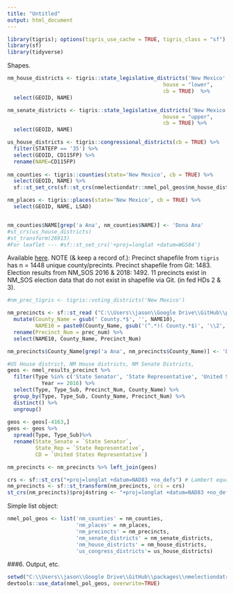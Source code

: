 ```yaml
---
title: "Untitled"
output: html_document
---
```


```r
library(tigris); options(tigris_use_cache = TRUE, tigris_class = "sf")
library(sf)
library(tidyverse)
```



Shapes.

```r
nm_house_districts <- tigris::state_legislative_districts('New Mexico', 
                                                  house = "lower", 
                                                  cb = TRUE)  %>%
  select(GEOID, NAME)

nm_senate_districts <- tigris::state_legislative_districts('New Mexico', 
                                                  house = "upper", 
                                                  cb = TRUE) %>%
  select(GEOID, NAME)

us_house_districts <- tigris::congressional_districts(cb = TRUE) %>%
  filter(STATEFP == '35') %>%
  select(GEOID, CD115FP) %>% 
  rename(NAME=CD115FP)
  
nm_counties <- tigris::counties(state='New Mexico', cb = TRUE) %>%
  select(GEOID, NAME) %>%
  sf::st_set_crs(sf::st_crs(nmelectiondatr::nmel_pol_geos$nm_house_districts))

nm_places <- tigris::places(state='New Mexico', cb = TRUE) %>%
  select(GEOID, NAME, LSAD)


nm_counties$NAME[grep('a Ana', nm_counties$NAME)] <- 'Dona Ana'
#st_crs(us_house_districts)
#st_transform(26913)  
#For leaflet --- #sf::st_set_crs('+proj=longlat +datum=WGS84')
```



Available [here](https://github.com/nvkelso/election-geodata).  NOTE (& keep a record of.):  Precinct shapefile from `tigris` has n = 1448 unique county/precints.  Precinct shapefile from Git: 1483.  Election results from NM_SOS 2016 & 2018: 1492.  11 precincts exist in NM_SOS election data that do not exist in shapefile via Git.  (in fed HDs 2 & 3).

```r
#nm_prec_tigris <- tigris::voting_districts('New Mexico') 

nm_precincts <- sf::st_read ("C:\\Users\\jason\\Google Drive\\GitHub\\packages\\nmelectiondatr\\data-raw\\nm-2012-precincts","precincts_2012")%>%
  mutate(County_Name = gsub(' County.*$', '', NAME10),
         NAME10 = paste0(County_Name, gsub('(^.*)( County.*$)', '\\2', NAME10))) %>%
  rename(Precinct_Num = prec_num) %>%
  select(NAME10, County_Name, Precinct_Num)

nm_precincts$County_Name[grep('a Ana', nm_precincts$County_Name)] <- 'Dona Ana'

#US House district, NM House districts, NM Senate Districts, 
geos <- nmel_results_precinct %>%
  filter(Type %in% c('State Senator', 'State Representative', 'United States Representative')&
           Year == 2016) %>%
  select(Type, Type_Sub, Precinct_Num, County_Name) %>%
  group_by(Type, Type_Sub, County_Name, Precinct_Num) %>%
  distinct() %>%
  ungroup() 
  
geos <- geos[-4163,]
geos <- geos %>%
  spread(Type, Type_Sub)%>%
  rename(State_Senate = `State Senator`,
         State_Rep = `State Representative`,
         CD = `United States Representative`)

nm_precincts <- nm_precincts %>% left_join(geos)

crs <- sf::st_crs("+proj=longlat +datum=NAD83 +no_defs") # Lambert equal area
nm_precincts <- sf::st_transform(nm_precincts, crs = crs)
st_crs(nm_precincts)$proj4string <- "+proj=longlat +datum=NAD83 +no_defs"
```



Simple list object:

```r
nmel_pol_geos <- list('nm_counties' = nm_counties, 
                      'nm_places' = nm_places,
                      'nm_precincts' = nm_precincts,
                      'nm_senate_districts' = nm_senate_districts, 
                      'nm_house_districts' = nm_house_districts, 
                      'us_congress_districts'= us_house_districts)
```




###6. Output, etc. 

```r
setwd("C:\\Users\\jason\\Google Drive\\GitHub\\packages\\nmelectiondatr")
devtools::use_data(nmel_pol_geos, overwrite=TRUE)
```

